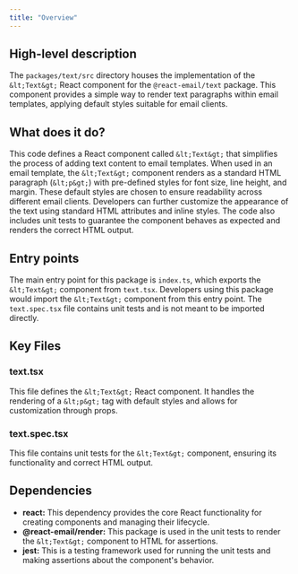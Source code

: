 ```yaml
---
title: "Overview"
---
```


## High-level description
The `packages/text/src` directory houses the implementation of the `&lt;Text&gt;` React component for the `@react-email/text` package. This component provides a simple way to render text paragraphs within email templates, applying default styles suitable for email clients.

## What does it do?
This code defines a React component called `&lt;Text&gt;` that simplifies the process of adding text content to email templates. When used in an email template, the `&lt;Text&gt;` component renders as a standard HTML paragraph (`&lt;p&gt;`) with pre-defined styles for font size, line height, and margin. These default styles are chosen to ensure readability across different email clients. Developers can further customize the appearance of the text using standard HTML attributes and inline styles. The code also includes unit tests to guarantee the component behaves as expected and renders the correct HTML output.

## Entry points
The main entry point for this package is `index.ts`, which exports the `&lt;Text&gt;` component from `text.tsx`. Developers using this package would import the `&lt;Text&gt;` component from this entry point. The `text.spec.tsx` file contains unit tests and is not meant to be imported directly.

## Key Files
### text.tsx
This file defines the `&lt;Text&gt;` React component. It handles the rendering of a `&lt;p&gt;` tag with default styles and allows for customization through props.

### text.spec.tsx
This file contains unit tests for the `&lt;Text&gt;` component, ensuring its functionality and correct HTML output.

## Dependencies
- **react:** This dependency provides the core React functionality for creating components and managing their lifecycle.
- **@react-email/render:** This package is used in the unit tests to render the `&lt;Text&gt;` component to HTML for assertions.
- **jest:** This is a testing framework used for running the unit tests and making assertions about the component's behavior.
